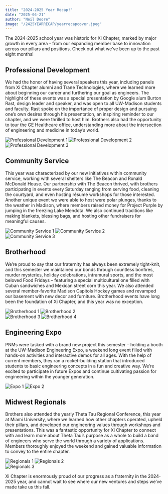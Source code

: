 ```yaml
---
title: "2024-2025 Year Recap!"
date: "2025-04-21"
author: "Neil Deore"
image: "/2425YEARRECAP/yearrecapcover.jpeg"
---
```


The 2024-2025 school year was historic for Xi Chapter, marked by major growth in every area - from our expanding member base to innovation across our pillars and positions. Check out what we’ve been up to the past eight months!

## Professional Development

We had the honor of having several speakers this year, including panels from Xi Chapter alumni and Trane Technologies, where we learned more about beginning our career and furthering our goal as engineers. The highlight of these events was a special presentation by Google alum Burton Rast, design leader and speaker, and was open to all UW-Madison students and faculty. Rast spoke on the importance of proper design and pursuing one’s own desires through his presentation, an inspiring reminder to our chapter, and we were thrilled to host him. Brothers also had the opportunity to tour the GE Healthcare office, understanding more about the intersection of engineering and medicine in today’s world.

<div className="grid grid-cols-2 gap-4 my-6 max-w-2xl mx-auto">
  <img
    src="/2425YEARRECAP/pd1.jpeg"
    alt="Professional Development 1"
    className="rounded-lg shadow-md w-full max-h-40 object-cover"
  />
  <img
    src="/2425YEARRECAP/pd2.jpg"
    alt="Professional Development 2"
    className="rounded-lg shadow-md w-full max-h-40 object-cover"
  />
</div>

<div className="grid grid-cols-2 gap-4 my-6 max-w-2xl mx-auto">
  <img
    src="/2425YEARRECAP/pd3.jpg"
    alt="Professional Development 3"
    className="rounded-lg shadow-md w-full max-h-40 object-cover"
  />
</div>

## Community Service

This year was characterized by our new initiatives within community service, working with several shelters like The Beacon and Ronald McDonald House. Our partnership with The Beacon thrived, with brothers participating in events every Saturday ranging from serving food, cleaning the courtyard, and even hosting résumé workshops for those interested. Another unique event we were able to host were polar plunges, thanks to the weather in Madison, where members raised money for Project Purple by jumping in the freezing Lake Mendota. We also continued traditions like making blankets, blessing bags, and hosting other fundraisers for meaningful causes.

<div className="grid grid-cols-2 gap-4 my-6 max-w-2xl mx-auto">
  <img
    src="/2425YEARRECAP/commserve4.jpeg"
    alt="Community Service 1"
    className="rounded-lg shadow-md w-full max-h-40 object-cover"
  />
  <img
    src="/2425YEARRECAP/commserve2.jpeg"
    alt="Community Service 2"
    className="rounded-lg shadow-md w-full max-h-40 object-cover"
  />
</div>

<div className="grid grid-cols-2 gap-4 my-6 max-w-2xl mx-auto">
  <img
    src="/2425YEARRECAP/commserve3.jpeg"
    alt="Community Service 3"
    className="rounded-lg shadow-md w-full max-h-40 object-cover"
  />
</div>

## Brotherhood

We’re proud to say that our fraternity has always been extremely tight-knit, and this semester we maintained our bonds through countless bonfires, murder mysteries, holiday celebrations, intramural sports, and the most beloved Food Fridays – featuring a special multicultural one filled with Cuban sandwiches and Mexican street corn this year. We also attended several member-favorite Madison Capitols Hockey games and revamped our basement with new decor and furniture. Brotherhood events have long been the foundation of Xi Chapter, and this year was no exception.

<div className="grid grid-cols-2 gap-4 my-6 max-w-2xl mx-auto">
  <img
    src="/2425YEARRECAP/bhood4.jpeg"
    alt="Brotherhood 1"
    className="rounded-lg shadow-md w-full max-h-40 object-cover"
  />
  <img
    src="/2425YEARRECAP/bhood2.jpeg"
    alt="Brotherhood 2"
    className="rounded-lg shadow-md w-full max-h-40 object-cover"
  />
</div>

<div className="grid grid-cols-2 gap-4 my-6 max-w-2xl mx-auto">
  <img
    src="/2425YEARRECAP/bhood3.jpeg"
    alt="Brotherhood 3"
    className="rounded-lg shadow-md w-full max-h-40 object-cover"
  />
  <img
    src="/2425YEARRECAP/bhood1.jpeg"
    alt="Brotherhood 4"
    className="rounded-lg shadow-md w-full max-h-40 object-cover"
  />
</div>

## Engineering Expo

PNMs were tasked with a brand new project this semester – holding a booth at the UW-Madison Engineering Expo, a weekend long event filled with hands-on activities and interactive demos for all ages. With the help of current members, they ran a rocket-building station that introduced students to basic engineering concepts in a fun and creative way. We’re excited to participate in future Expos and continue cultivating passion for engineering within the younger generation.

<div className="grid grid-cols-2 gap-4 my-6 max-w-2xl mx-auto">
  <img
    src="/2425YEARRECAP/expo1.jpg"
    alt="Expo 1"
    className="rounded-lg shadow-md w-full max-h-40 object-cover"
  />
  <img
    src="/2425YEARRECAP/expo2.jpg"
    alt="Expo 2"
    className="rounded-lg shadow-md w-full max-h-40 object-cover"
  />
</div>

## Midwest Regionals

Brothers also attended the yearly Theta Tau Regional Conference, this year at Miami University, where we learned how other chapters operated, upheld their pillars, and developed our engineering values through workshops and presentations. This was a fantastic opportunity for Xi Chapter to connect with and learn more about Theta Tau’s purpose as a whole to build a band of engineers who serve the world through a variety of applications. Members thoroughly enjoyed the weekend and gained valuable information to convey to the entire chapter.

<div className="grid grid-cols-2 gap-4 my-6 max-w-2xl mx-auto">
  <img
    src="/2425YEARRECAP/regionals4.jpeg"
    alt="Regionals 1"
    className="rounded-lg shadow-md w-full max-h-40 object-cover"
  />
  <img
    src="/2425YEARRECAP/regionals3.jpeg"
    alt="Regionals 2"
    className="rounded-lg shadow-md w-full max-h-40 object-cover"
  />
</div>

<div className="grid grid-cols-2 gap-4 my-6 max-w-2xl mx-auto">
  <img
    src="/2425YEARRECAP/regionals1.jpeg"
    alt="Regionals 3"
    className="rounded-lg shadow-md w-full max-h-40 object-cover"
  />
</div>

Xi Chapter is enormously proud of our progress as a fraternity in the 2024-2025 year, and cannot wait to see where our new ventures and steps we’ve made take us this fall.
